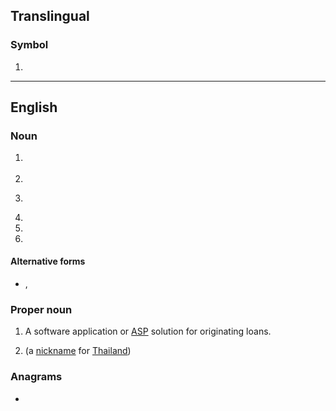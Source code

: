 {{also|los|Los|lös|loš|-los|los'|-lös|Appendix:Variations of "los"}}
==Translingual==

===Symbol===
{{mul-symbol}}

# {{IATA|Murtala Muhammed International Airport||Lagos||Nigeria}}

----

==English==
{{wikipedia}}

===Noun===
{{en-noun|~}}

# {{lb|en|transport}} {{initialism of|en|[[level]] of [[service]]}}
# {{initialism of|en|line of sight}}
# {{lb|en|telecommunications}} {{initialism of|en|[[loss]] of [[signal]]}}
# {{initialism of|en|{{w|Law of the Sea}}}}
# {{initialism of|en|[[supply line|line of supply]]}}
# {{initialism of|en|large offspring syndrome}}

====Alternative forms====
* {{sense|loss of signal}} {{l|en|L.O.S.}} , {{l|en|L. O. S.}}

===Proper noun===
{{en-proper noun}}

# {{initialism of|en|[[loan]] [[origination]] [[system]]}} A software application or [[w:Application service provider|ASP]] solution for originating loans.
# {{initialism of|en|Land of Smiles}} (a [[nickname]] for [[Thailand]])

===Anagrams===
* {{anagrams|en|a=los|-sol|OLS|S.O.L.|SLO|SOL|Sol|sol}}